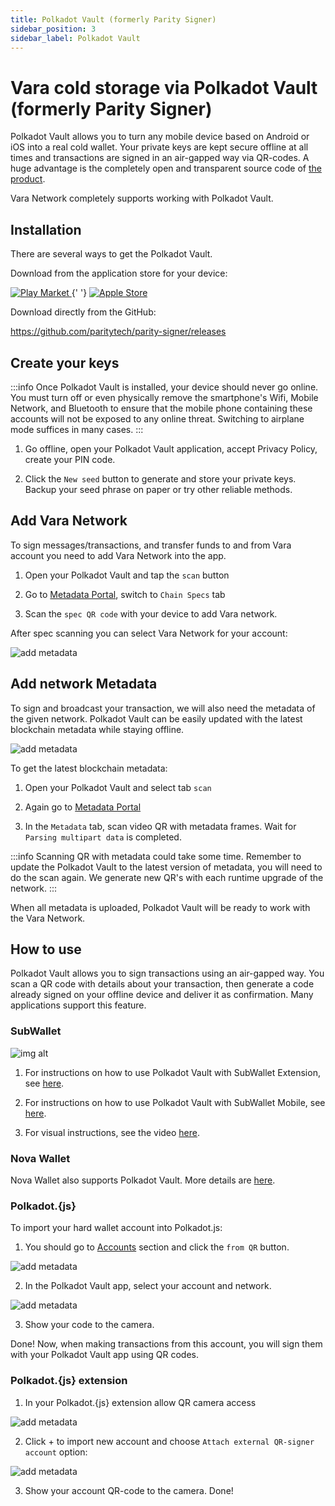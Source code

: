 ```yaml
---
title: Polkadot Vault (formerly Parity Signer)
sidebar_position: 3
sidebar_label: Polkadot Vault
---
```



# Vara cold storage via Polkadot Vault (formerly Parity Signer)

Polkadot Vault allows you to turn any mobile device based on Android or iOS into a real cold wallet. Your private keys are kept secure offline at all times and transactions are signed in an air-gapped way via QR-codes. A huge advantage is the completely open and transparent source code of [the product](https://github.com/paritytech/parity-signer).

Vara Network completely supports working with Polkadot Vault.

## Installation

There are several ways to get the Polkadot Vault.

Download from the application store for your device:

<div align="left">
  <a href="https://play.google.com/store/apps/details?id=io.parity.signer">
    <img src={googleURL} alt="Play Market" />
  </a>{' '}
  <a href="https://itunes.apple.com/us/app/parity-signer/id1218174838">
    <img src={appleURL} alt="Apple Store" />
  </a>
</div>

Download directly from the GitHub:

https://github.com/paritytech/parity-signer/releases

## Create your keys

:::info
Once Polkadot Vault is installed, your device should never go online. You must turn off or even physically remove the smartphone's Wifi, Mobile Network, and Bluetooth to ensure that the mobile phone containing these accounts will not be exposed to any online threat. Switching to airplane mode suffices in many cases.
:::

1. Go offline, open your Polkadot Vault application, accept Privacy Policy, create your PIN code.

2. Click the `New seed` button to generate and store your private keys. Backup your seed phrase on paper or try other reliable methods.

## Add Vara Network

To sign messages/transactions, and transfer funds to and from Vara account you need to add Vara Network into the app.

1. Open your Polkadot Vault and tap the `scan` button

2. Go to [Metadata Portal](https://metadata.novasama.io/#/vara), switch to `Chain Specs` tab

3. Scan the `spec QR code` with your device to add Vara network.

After spec scanning you can select Vara Network for your account:

![add metadata](./img/polkadot-vault-acc0.png)

## Add network Metadata

To sign and broadcast your transaction, we will also need the metadata of the given network. Polkadot Vault can be easily updated with the latest blockchain metadata while staying offline.

![add metadata](./img/polkadot-vault-phone.png)

To get the latest blockchain metadata:

1. Open your Polkadot Vault and select tab `scan`

2. Again go to [Metadata Portal](https://metadata.novasama.io/#/vara)

3. In the `Metadata` tab, scan video QR with metadata frames. Wait for `Parsing multipart data` is completed.

:::info
Scanning QR with metadata could take some time. Remember to update the Polkadot Vault to the latest version of metadata, you will need to do the scan again. We generate new QR's with each runtime upgrade of the network.
:::

When all metadata is uploaded, Polkadot Vault will be ready to work with the Vara Network.

## How to use

Polkadot Vault allows you to sign transactions using an air-gapped way. You scan a QR code with details about your transaction, then generate a code already signed on your offline device and deliver it as confirmation. Many applications support this feature.

### SubWallet

![img alt](./img/subwallet-polkadot-vault.png)

1. For instructions on how to use Polkadot Vault with SubWallet Extension, see [here](https://docs.subwallet.app/main/extension-user-guide/account-management/attach-a-polkadot-vault-previously-parity-signer-account).

2. For instructions on how to use Polkadot Vault with SubWallet Mobile, see [here](https://docs.subwallet.app/main/mobile-app-user-guide/account-management/attach-a-polkadot-vault-previously-parity-signer-account).

3. For visual instructions, see the video [here](https://youtu.be/9qKf_FrwzxE?si=_hQJj9tp2sQ--rpV).


### Nova Wallet

Nova Wallet also supports Polkadot Vault. More details are [here](https://docs.novawallet.io/nova-wallet-wiki/welcome-to-nova-wallet/hardware-wallets).

### Polkadot.\{js\}

To import your hard wallet account into Polkadot.js:

1. You should go to [Accounts](https://polkadot.js.org/apps/#/accounts) section and click the `from QR` button.

![add metadata](./img/polkadtot-via-qr.png)

2. In the Polkadot Vault app, select your account and network.

![add metadata](./img/polkadot-vault-acc.png)

3. Show your code to the camera.

Done! Now, when making transactions from this account, you will sign them with your Polkadot Vault app using QR codes.

### Polkadot.\{js\} extension

1. In your Polkadot.\{js\} extension allow QR camera access

![add metadata](./img/p-ext-1.png)

2. Click <keyboard>+</keyboard> to import new account and choose `Attach external QR-signer account` option:

![add metadata](./img/p-ext-2.png)

3. Show your account QR-code to the camera. Done!
